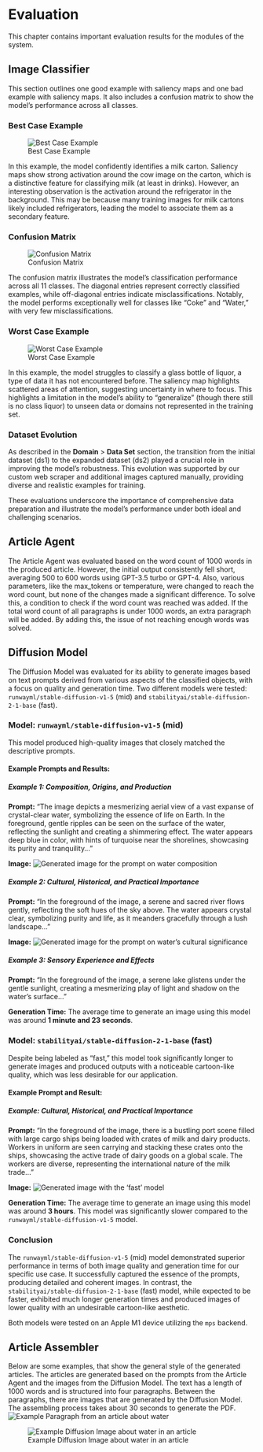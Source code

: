 # Evaluation

This chapter contains important evaluation results for the modules of the system.

## Image Classifier

This section outlines one good example with saliency maps and one bad example with saliency maps. It also includes a confusion matrix to show the model's performance across all classes.

### Best Case Example
![Best Case Example](images/evaluation/Best_Case.png)

In this example, the model confidently identifies a milk carton. Saliency maps show strong activation around the cow image on the carton, which is a distinctive feature for classifying milk (at least in drinks). However, an interesting observation is the activation around the refrigerator in the background. This may be because many training images for milk cartons likely included refrigerators, leading the model to associate them as a secondary feature.

### Confusion Matrix
![Confusion Matrix](images/evaluation/matrix.png)

The confusion matrix illustrates the model's classification performance across all 11 classes. The diagonal entries represent correctly classified examples, while off-diagonal entries indicate misclassifications. Notably, the model performs exceptionally well for classes like "Coke" and "Water," with very few misclassifications.

### Worst Case Example
![Worst Case Example](images/evaluation/Worst_Case_5.png)

In this example, the model struggles to classify a glass bottle of liquor, a type of data it has not encountered before. The saliency map highlights scattered areas of attention, suggesting uncertainty in where to focus. This highlights a limitation in the model's ability to "generalize" (though there still is no class liquor) to unseen data or domains not represented in the training set.

### Dataset Evolution
As described in the **Domain** > **Data Set** section, the transition from the initial dataset (ds1) to the expanded dataset (ds2) played a crucial role in improving the model's robustness. This evolution was supported by our custom web scraper and additional images captured manually, providing diverse and realistic examples for training.

These evaluations underscore the importance of comprehensive data preparation and illustrate the model's performance under both ideal and challenging scenarios.

## Article Agent

The Article Agent was evaluated based on the word count of 1000 words in the produced article. However, the initial output consistently fell short, averaging 500 to 600 words using GPT-3.5 turbo or GPT-4. Also, various parameters, like the max_tokens or temperature, were changed to reach the word count, but none of the changes made a significant difference.
To solve this, a condition to check if the word count was reached was added. If the total word count of all paragraphs is under 1000 words, an extra paragraph will be added. By adding this, the issue of not reaching enough words was solved.

## Diffusion Model

The Diffusion Model was evaluated for its ability to generate images based on text prompts derived from various aspects of the classified objects, with a focus on quality and generation time. Two different models were tested: `runwayml/stable-diffusion-v1-5` (mid) and `stabilityai/stable-diffusion-2-1-base` (fast).

### Model: `runwayml/stable-diffusion-v1-5` (mid)

This model produced high-quality images that closely matched the descriptive prompts.

#### Example Prompts and Results:

##### Example 1: Composition, Origins, and Production

**Prompt:** "The image depicts a mesmerizing aerial view of a vast expanse of crystal-clear water, symbolizing the essence of life on Earth. In the foreground, gentle ripples can be seen on the surface of the water, reflecting the sunlight and creating a shimmering effect. The water appears deep blue in color, with hints of turquoise near the shorelines, showcasing its purity and tranquility..."

**Image:**
![Generated image for the prompt on water composition](images/example-images/image_1_for_Water_stable-diffusion-v1-5\ \(mid\).png)

##### Example 2: Cultural, Historical, and Practical Importance

**Prompt:** "In the foreground of the image, a serene and sacred river flows gently, reflecting the soft hues of the sky above. The water appears crystal clear, symbolizing purity and life, as it meanders gracefully through a lush landscape..."

**Image:**
![Generated image for the prompt on water's cultural significance](images/example-images/image_2_for_Water_stable-diffusion-v1-5\ \(mid\).png)

##### Example 3: Sensory Experience and Effects

**Prompt:** "In the foreground of the image, a serene lake glistens under the gentle sunlight, creating a mesmerizing play of light and shadow on the water's surface..."

**Generation Time:** The average time to generate an image using this model was around **1 minute and 23 seconds**.

### Model: `stabilityai/stable-diffusion-2-1-base` (fast)

Despite being labeled as "fast," this model took significantly longer to generate images and produced outputs with a noticeable cartoon-like quality, which was less desirable for our application.

#### Example Prompt and Result:

##### Example: Cultural, Historical, and Practical Importance

**Prompt:** "In the foreground of the image, there is a bustling port scene filled with large cargo ships being loaded with crates of milk and dairy products. Workers in uniform are seen carrying and stacking these crates onto the ships, showcasing the active trade of dairy goods on a global scale. The workers are diverse, representing the international nature of the milk trade..."

**Image:**
![Generated image with the 'fast' model](images/example-images/image_2_stable-diffusion-2-1-base\ (fast).png)

**Generation Time:** The average time to generate an image using this model was around **3 hours**. This model was significantly slower compared to the `runwayml/stable-diffusion-v1-5` model.

### Conclusion

The `runwayml/stable-diffusion-v1-5` (mid) model demonstrated superior performance in terms of both image quality and generation time for our specific use case. It successfully captured the essence of the prompts, producing detailed and coherent images. In contrast, the `stabilityai/stable-diffusion-2-1-base` (fast) model, while expected to be faster, exhibited much longer generation times and produced images of lower quality with an undesirable cartoon-like aesthetic.

Both models were tested on an Apple M1 device utilizing the `mps` backend.

## Article Assembler
Below are some examples, that show the general style of the generated articles. The articles are generated based on the prompts from the Article Agent and the images from the Diffusion Model. The text has a length of 1000 words and is structured into four paragraphs. Between the paragraphs, there are images that are generated by the Diffusion Model.
The assembling process takes about 30 seconds to generate the PDF.
![Example Paragraph from an article about water](images/evaluation/page1-example.PNG)

![Example Diffusion Image about water in an article](images/evaluation/page2-example.PNG)

